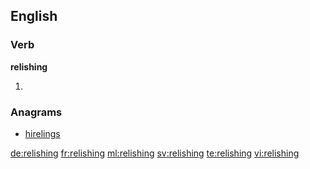 ==English==

===Verb===
'''relishing'''

# {{present participle of|relish}}

===Anagrams===
* [[hirelings#English|hirelings]]

[[de:relishing]]
[[fr:relishing]]
[[ml:relishing]]
[[sv:relishing]]
[[te:relishing]]
[[vi:relishing]]
